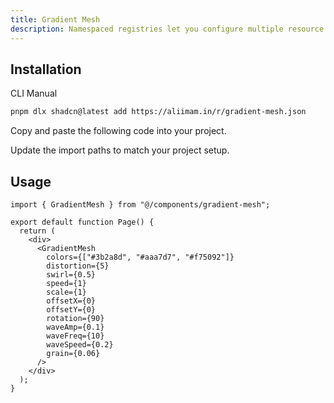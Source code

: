 ```yaml
---
title: Gradient Mesh
description: Namespaced registries let you configure multiple resource sources in one project.
---
```


<ComponentPreview
  name="gradient-mesh-01"
  className="[&_.preview>[data-orientation=vertical]]:sm:max-w-[80%] [&_.preview]:min-h-[650px]"
  description="A mesmerizing gradient mesh with water-like waves and grain effect"
  align="start"
/>

<ComponentPreview
  name="gradient-mesh-02"
  className="[&_.preview>[data-orientation=vertical]]:sm:max-w-[80%] [&_.preview]:min-h-[650px]"
  description="Customizable gradient mesh with rotation, scale, and wave effects"
  align="start"
/>

<ComponentPreview
  name="gradient-mesh-03"
  className="[&_.preview>[data-orientation=vertical]]:sm:max-w-[80%] [&_.preview]:min-h-[650px]"
  description="Supports color dodge grain blending for extra visual depth"
  align="start"
/>
 
## Installation

<CodeTabs>

<TabsList>
  <TabsTrigger value="cli">CLI</TabsTrigger>
  <TabsTrigger value="manual">Manual</TabsTrigger>
</TabsList>

<TabsContent value="cli">

```bash
pnpm dlx shadcn@latest add https://aliimam.in/r/gradient-mesh.json
```

</TabsContent>

<TabsContent value="manual">

<Steps>
 
<Step>Copy and paste the following code into your project.</Step>

<ComponentSource name="gradient-mesh" title="components/gradient-mesh.tsx" />

<Step>Update the import paths to match your project setup.</Step>

</Steps>

</TabsContent>

</CodeTabs>
 
## Usage

```tsx showLineNumbers
import { GradientMesh } from "@/components/gradient-mesh";
```
 
```tsx showLineNumbers
export default function Page() {
  return (
    <div>
      <GradientMesh
        colors={["#3b2a8d", "#aaa7d7", "#f75092"]}
        distortion={5}
        swirl={0.5}
        speed={1}
        scale={1}
        offsetX={0}
        offsetY={0}
        rotation={90}
        waveAmp={0.1}
        waveFreq={10}
        waveSpeed={0.2}
        grain={0.06}
      />
    </div>
  );
}
``` 